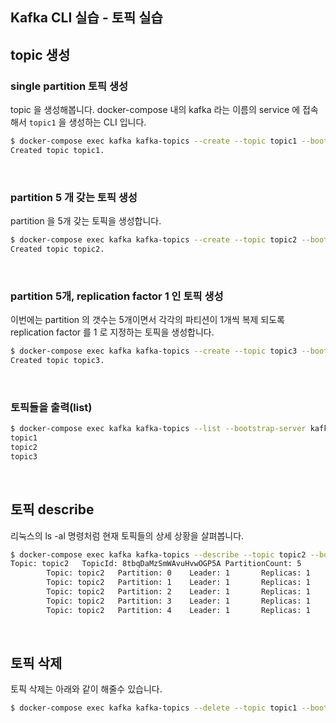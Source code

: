 ## Kafka CLI 실습 - 토픽 실습

## topic 생성

### single partition 토픽 생성

topic 을 생성해봅니다. docker-compose 내의 kafka 라는 이름의 service 에 접속해서 `topic1` 을 생성하는 CLI 입니다. 

```bash
$ docker-compose exec kafka kafka-topics --create --topic topic1 --bootstrap-server kafka:29092
Created topic topic1.
```

<br/>



### partition 5 개 갖는 토픽 생성

partition 을 5개 갖는 토픽을 생성합니다.

```bash
$ docker-compose exec kafka kafka-topics --create --topic topic2 --bootstrap-server kafka:9092 --partitions 5
Created topic topic2.
```

<br/>



### partition 5개, replication factor 1 인 토픽 생성

이번에는 partition 의 갯수는 5개이면서 각각의 파티션이 1개씩 복제 되도록 replication factor 를 1 로 지정하는 토픽을 생성합니다.

```bash
$ docker-compose exec kafka kafka-topics --create --topic topic3 --bootstrap-server kafka:9092 --partitions 5 --replication-factor 1
Created topic topic3.
```

<br/>



### 토픽들을 출력(list)

```bash
$ docker-compose exec kafka kafka-topics --list --bootstrap-server kafka:9092
topic1
topic2
topic3
```

<br/>



## 토픽 describe

리눅스의 ls -al 명령처럼 현재 토픽들의 상세 상황을 살펴봅니다.

```bash
$ docker-compose exec kafka kafka-topics --describe --topic topic2 --bootstrap-server kafka:9092
Topic: topic2   TopicId: 8tbqDaMzSmWAvuHvwOGP5A PartitionCount: 5       ReplicationFactor: 1    Configs:
        Topic: topic2   Partition: 0    Leader: 1       Replicas: 1     Isr: 1
        Topic: topic2   Partition: 1    Leader: 1       Replicas: 1     Isr: 1
        Topic: topic2   Partition: 2    Leader: 1       Replicas: 1     Isr: 1
        Topic: topic2   Partition: 3    Leader: 1       Replicas: 1     Isr: 1
        Topic: topic2   Partition: 4    Leader: 1       Replicas: 1     Isr: 1
```

<br/>



## 토픽 삭제

토픽 삭제는 아래와 같이 해줄수 있습니다.

```bash
$ docker-compose exec kafka kafka-topics --delete --topic topic1 --bootstrap-server kafka:9092
```







